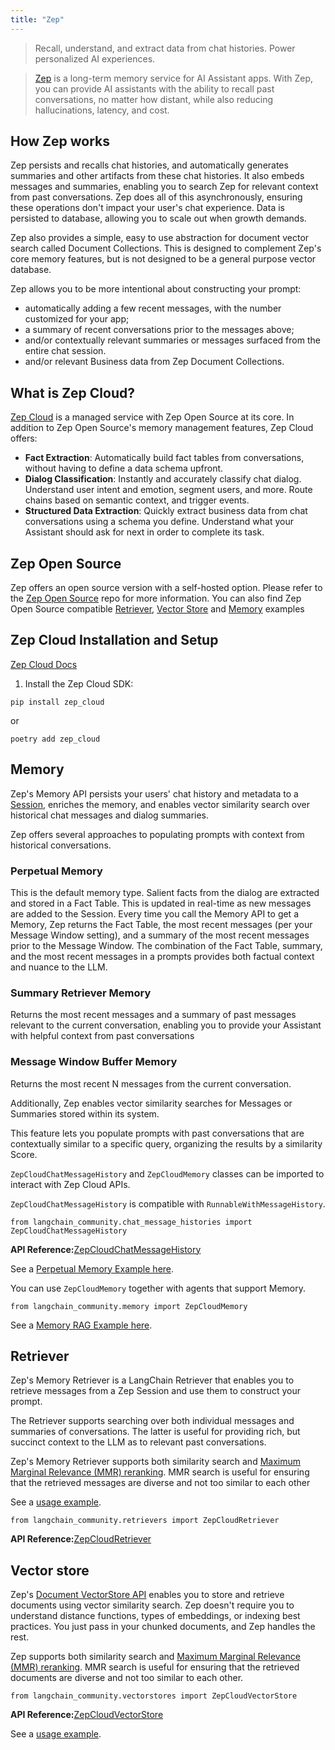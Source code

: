 ```yaml
---
title: "Zep"
---
```


> Recall, understand, and extract data from chat histories. Power personalized AI experiences.

> [Zep](https://www.getzep.com) is a long-term memory service for AI Assistant apps. With Zep, you can provide AI assistants with the ability to recall past conversations, no matter how distant, while also reducing hallucinations, latency, and cost.

## How Zep works

Zep persists and recalls chat histories, and automatically generates summaries and other artifacts from these chat histories. It also embeds messages and summaries, enabling you to search Zep for relevant context from past conversations. Zep does all of this asynchronously, ensuring these operations don't impact your user's chat experience. Data is persisted to database, allowing you to scale out when growth demands.

Zep also provides a simple, easy to use abstraction for document vector search called Document Collections. This is designed to complement Zep's core memory features, but is not designed to be a general purpose vector database.

Zep allows you to be more intentional about constructing your prompt:

* automatically adding a few recent messages, with the number customized for your app;
* a summary of recent conversations prior to the messages above;
* and/or contextually relevant summaries or messages surfaced from the entire chat session.
* and/or relevant Business data from Zep Document Collections.

## What is Zep Cloud?

[Zep Cloud](https://www.getzep.com) is a managed service with Zep Open Source at its core. In addition to Zep Open Source's memory management features, Zep Cloud offers:

* **Fact Extraction**: Automatically build fact tables from conversations, without having to define a data schema upfront.
* **Dialog Classification**: Instantly and accurately classify chat dialog. Understand user intent and emotion, segment users, and more. Route chains based on semantic context, and trigger events.
* **Structured Data Extraction**: Quickly extract business data from chat conversations using a schema you define. Understand what your Assistant should ask for next in order to complete its task.

## Zep Open Source

Zep offers an open source version with a self-hosted option. Please refer to the [Zep Open Source](https://github.com/getzep/zep) repo for more information. You can also find Zep Open Source compatible [Retriever](/src/oss/integrations/retrievers/zep_memorystore), [Vector Store](/src/oss/integrations/vectorstores/zep) and [Memory](/src/oss/integrations/memory/zep_memory) examples

## Zep Cloud Installation and Setup

[Zep Cloud Docs](https://help.getzep.com)

1. Install the Zep Cloud SDK:

```
pip install zep_cloud
```

or

```
poetry add zep_cloud
```

## Memory

Zep's Memory API persists your users' chat history and metadata to a [Session](https://help.getzep.com/chat-history-memory/sessions), enriches the memory, and enables vector similarity search over historical chat messages and dialog summaries.

Zep offers several approaches to populating prompts with context from historical conversations.

### Perpetual Memory

This is the default memory type. Salient facts from the dialog are extracted and stored in a Fact Table. This is updated in real-time as new messages are added to the Session. Every time you call the Memory API to get a Memory, Zep returns the Fact Table, the most recent messages (per your Message Window setting), and a summary of the most recent messages prior to the Message Window. The combination of the Fact Table, summary, and the most recent messages in a prompts provides both factual context and nuance to the LLM.

### Summary Retriever Memory

Returns the most recent messages and a summary of past messages relevant to the current conversation, enabling you to provide your Assistant with helpful context from past conversations

### Message Window Buffer Memory

Returns the most recent N messages from the current conversation.

Additionally, Zep enables vector similarity searches for Messages or Summaries stored within its system.

This feature lets you populate prompts with past conversations that are contextually similar to a specific query, organizing the results by a similarity Score.

`ZepCloudChatMessageHistory` and `ZepCloudMemory` classes can be imported to interact with Zep Cloud APIs.

`ZepCloudChatMessageHistory` is compatible with `RunnableWithMessageHistory`.

```
from langchain_community.chat_message_histories import ZepCloudChatMessageHistory
```

**API Reference:**[ZepCloudChatMessageHistory](https://python.langchain.com/api_reference/community/chat_message_histories/langchain_community.chat_message_histories.zep_cloud.ZepCloudChatMessageHistory.html)

See a [Perpetual Memory Example here](/src/oss/integrations/memory/zep_cloud_chat_message_history).

You can use `ZepCloudMemory` together with agents that support Memory.

```
from langchain_community.memory import ZepCloudMemory
```

See a [Memory RAG Example here](/src/oss/integrations/memory/zep_memory_cloud).

## Retriever

Zep's Memory Retriever is a LangChain Retriever that enables you to retrieve messages from a Zep Session and use them to construct your prompt.

The Retriever supports searching over both individual messages and summaries of conversations. The latter is useful for providing rich, but succinct context to the LLM as to relevant past conversations.

Zep's Memory Retriever supports both similarity search and [Maximum Marginal Relevance (MMR) reranking](https://help.getzep.com/working-with-search#how-zeps-mmr-re-ranking-works). MMR search is useful for ensuring that the retrieved messages are diverse and not too similar to each other

See a [usage example](/src/oss/integrations/retrievers/zep_cloud_memorystore).

```
from langchain_community.retrievers import ZepCloudRetriever
```

**API Reference:**[ZepCloudRetriever](https://python.langchain.com/api_reference/community/retrievers/langchain_community.retrievers.zep_cloud.ZepCloudRetriever.html)

## Vector store

Zep's [Document VectorStore API](https://help.getzep.com/document-collections) enables you to store and retrieve documents using vector similarity search. Zep doesn't require you to understand distance functions, types of embeddings, or indexing best practices. You just pass in your chunked documents, and Zep handles the rest.

Zep supports both similarity search and [Maximum Marginal Relevance (MMR) reranking](https://help.getzep.com/working-with-search#how-zeps-mmr-re-ranking-works). MMR search is useful for ensuring that the retrieved documents are diverse and not too similar to each other.

```
from langchain_community.vectorstores import ZepCloudVectorStore
```

**API Reference:**[ZepCloudVectorStore](https://python.langchain.com/api_reference/community/vectorstores/langchain_community.vectorstores.zep_cloud.ZepCloudVectorStore.html)

See a [usage example](/src/oss/integrations/vectorstores/zep_cloud).
